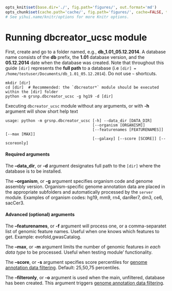 ```r

opts_knit$set(base.dir='./', fig.path='figures/', out.format='md')
opts_chunk$set(cache.path='cache/', fig.path='figures/', cache=FALSE, tidy=TRUE, fig.keep='high', echo=TRUE, dpi=300, out.width=700, prompt=FALSE, comment='##', results='markup', eval=FALSE)
# See yihui.name/knitr/options for more Knitr options.
```

Running dbcreator_ucsc module
========================================================

First, create and go to a folder named, e.g., **db_1.01_05.12.2014**. A database name consists of the **db** prefix, the **1.01** database version, and the **05.12.2014** date when the database was created. Note that throughout this guide `[dir]` represents the **full path** to a database (i.e `[dir] = /home/testuser/Documents/db_1.01_05.12.2014`). Do not use `~` shortcuts.

```
mkdir [dir]
cd [dir]  # Recommended: the `dbcreator*` module should be executed within the [dir] folder
python -m grsnp.dbcreator_ucsc -g hg19 -d [dir]
```

Executing `dbcreator_ucsc` module without any arguments, or with **-h** argument will show short help text
```
usage: python -m grsnp.dbcreator_ucsc [-h] --data_dir [DATA_DIR]
                                      [--organism [ORGANISM]]
                                      [--featurenames [FEATURENAMES]] [--max [MAX]]
                                      [--galaxy] [--score [SCORE]] [--scoreonly]
```
#### Required arguments

The **--data_dir**, or **-d** argument designates full path to the `[dir]` where the database is to be installed.

The **--organism**, or **-g** argument specifies organism code and genome assembly version. Organism-specific genome annotation data are placed in the appropriate subfolders and automatically processed by the `server` module. Examples of organism codes: hg19, mm9, rn4, danRer7, dm3, ce6, sacCer3.

#### Advanced (optional) arguments

The **--featurenames**, or **-f** argument will process one, or a comma-separatet list of genomic feature names. Useful when one knows which features to get. Example: evofold,gwasCatalog.

The **--max**, or **-m** argument limits the number of genomic features *in each data type* to be processed. Useful when testing module' functionality.

The **--score**, or **-s** argument specifies score percentiles for [genome annotation data filtering](dbcreatorFiltering.md). Default: 25,50,75 percentiles.

The **--filteronly**, or **-o** argument is used when the main, unfiltered, database has been created. This argument triggers [genome annotation data filtering](dbcreatorFiltering.md).
